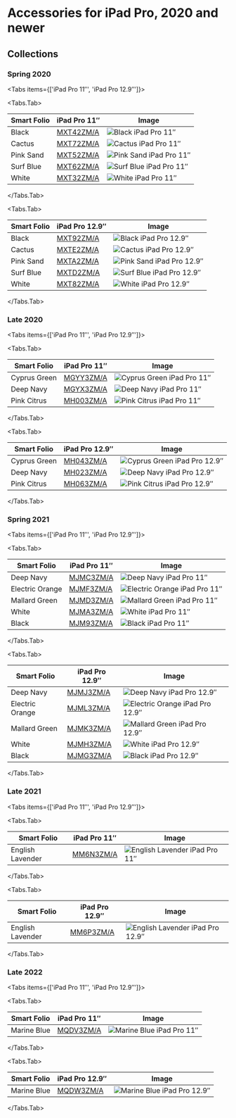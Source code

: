 
# Accessories for iPad Pro, 2020 and newer

## Collections

### Spring 2020

<Tabs
  items={['iPad Pro 11″', 'iPad Pro 12.9″']}>

<Tabs.Tab>

| Smart Folio | iPad Pro 11″ | Image |
| --- | --- | --- |
| Black | [MXT42ZM/A](/everycase/MXT42) | ![Black iPad Pro 11″](/everyphone/MXT42.png) |
| Cactus | [MXT72ZM/A](/everycase/MXT72) | ![Cactus iPad Pro 11″](/everyphone/MXT72.png) |
| Pink Sand | [MXT52ZM/A](/everycase/MXT52) | ![Pink Sand iPad Pro 11″](/everyphone/MXT52.png) |
| Surf Blue | [MXT62ZM/A](/everycase/MXT62) | ![Surf Blue iPad Pro 11″](/everyphone/MXT62.png) |
| White | [MXT32ZM/A](/everycase/MXT32) | ![White iPad Pro 11″](/everyphone/MXT32.png) |

</Tabs.Tab>

<Tabs.Tab>

| Smart Folio | iPad Pro 12.9″ | Image |
| --- | --- | --- |
| Black | [MXT92ZM/A](/everycase/MXT92) | ![Black iPad Pro 12.9″](/everyphone/MXT92.png) |
| Cactus | [MXTE2ZM/A](/everycase/MXTE2) | ![Cactus iPad Pro 12.9″](/everyphone/MXTE2.png) |
| Pink Sand | [MXTA2ZM/A](/everycase/MXTA2) | ![Pink Sand iPad Pro 12.9″](/everyphone/MXTA2.png) |
| Surf Blue | [MXTD2ZM/A](/everycase/MXTD2) | ![Surf Blue iPad Pro 12.9″](/everyphone/MXTD2.png) |
| White | [MXT82ZM/A](/everycase/MXT82) | ![White iPad Pro 12.9″](/everyphone/MXT82.png) |

</Tabs.Tab>
</Tabs>

### Late 2020

<Tabs
  items={['iPad Pro 11″', 'iPad Pro 12.9″']}>

<Tabs.Tab>

| Smart Folio | iPad Pro 11″ | Image |
| --- | --- | --- |
| Cyprus Green | [MGYY3ZM/A](/everycase/MGYY3) | ![Cyprus Green iPad Pro 11″](/everyphone/MGYY3.png) |
| Deep Navy | [MGYX3ZM/A](/everycase/MGYX3) | ![Deep Navy iPad Pro 11″](/everyphone/MGYX3.png) |
| Pink Citrus | [MH003ZM/A](/everycase/MH003) | ![Pink Citrus iPad Pro 11″](/everyphone/MH003.png) |

</Tabs.Tab>

<Tabs.Tab>

| Smart Folio | iPad Pro 12.9″ | Image |
| --- | --- | --- |
| Cyprus Green | [MH043ZM/A](/everycase/MH043) | ![Cyprus Green iPad Pro 12.9″](/everyphone/MH043.png) |
| Deep Navy | [MH023ZM/A](/everycase/MH023) | ![Deep Navy iPad Pro 12.9″](/everyphone/MH023.png) |
| Pink Citrus | [MH063ZM/A](/everycase/MH063) | ![Pink Citrus iPad Pro 12.9″](/everyphone/MH063.png) |

</Tabs.Tab>
</Tabs>

### Spring 2021

<Tabs
  items={['iPad Pro 11″', 'iPad Pro 12.9″']}>

<Tabs.Tab>

| Smart Folio | iPad Pro 11″ | Image |
| --- | --- | --- |
| Deep Navy | [MJMC3ZM/A](/everycase/MJMC3) | ![Deep Navy iPad Pro 11″](/everyphone/MJMC3.png) |
| Electric Orange | [MJMF3ZM/A](/everycase/MJMF3) | ![Electric Orange iPad Pro 11″](/everyphone/MJMF3.png) |
| Mallard Green | [MJMD3ZM/A](/everycase/MJMD3) | ![Mallard Green iPad Pro 11″](/everyphone/MJMD3.png) |
| White | [MJMA3ZM/A](/everycase/MJMA3) | ![White iPad Pro 11″](/everyphone/MJMA3.png) |
| Black | [MJM93ZM/A](/everycase/MJM93) | ![Black iPad Pro 11″](/everyphone/MJM93.png) |

</Tabs.Tab>

<Tabs.Tab>

| Smart Folio | iPad Pro 12.9″ | Image |
| --- | --- | --- |
| Deep Navy | [MJMJ3ZM/A](/everycase/MJMJ3) | ![Deep Navy iPad Pro 12.9″](/everyphone/MJMJ3.png) |
| Electric Orange | [MJML3ZM/A](/everycase/MJML3) | ![Electric Orange iPad Pro 12.9″](/everyphone/MJML3.png) |
| Mallard Green | [MJMK3ZM/A](/everycase/MJMK3) | ![Mallard Green iPad Pro 12.9″](/everyphone/MJMK3.png) |
| White | [MJMH3ZM/A](/everycase/MJMH3) | ![White iPad Pro 12.9″](/everyphone/MJMH3.png) |
| Black | [MJMG3ZM/A](/everycase/MJMG3) | ![Black iPad Pro 12.9″](/everyphone/MJMG3.png) |

</Tabs.Tab>
</Tabs>

### Late 2021

<Tabs
  items={['iPad Pro 11″', 'iPad Pro 12.9″']}>

<Tabs.Tab>

| Smart Folio | iPad Pro 11″ | Image |
| --- | --- | --- |
| English Lavender | [MM6N3ZM/A](/everycase/MM6N3) | ![English Lavender iPad Pro 11″](/everyphone/MM6N3.png) |

</Tabs.Tab>

<Tabs.Tab>

| Smart Folio | iPad Pro 12.9″ | Image |
| --- | --- | --- |
| English Lavender | [MM6P3ZM/A](/everycase/MM6P3) | ![English Lavender iPad Pro 12.9″](/everyphone/MM6P3.png) |

</Tabs.Tab>
</Tabs>

### Late 2022

<Tabs
  items={['iPad Pro 11″', 'iPad Pro 12.9″']}>

<Tabs.Tab>

| Smart Folio | iPad Pro 11″ | Image |
| --- | --- | --- |
| Marine Blue | [MQDV3ZM/A](/everycase/MQDV3) | ![Marine Blue iPad Pro 11″](/everyphone/MQDV3.png) |

</Tabs.Tab>

<Tabs.Tab>

| Smart Folio | iPad Pro 12.9″ | Image |
| --- | --- | --- |
| Marine Blue | [MQDW3ZM/A](/everycase/MQDW3) | ![Marine Blue iPad Pro 12.9″](/everyphone/MQDW3.png) |

</Tabs.Tab>
</Tabs>

